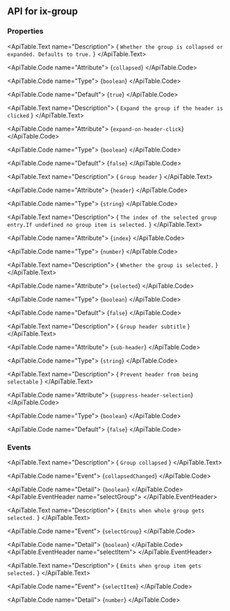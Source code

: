 
## API for ix-group

### Properties

<ApiTable id="property-collapsed">
  <ApiTable.PropertyHeader name="collapsed" singleFramework="">
  </ApiTable.PropertyHeader>

  <ApiTable.Text name="Description">
    { `Whether the group is collapsed or expanded. Defaults to true.` }
  </ApiTable.Text>

  <ApiTable.Code name="Attribute">
    {`collapsed`}
  </ApiTable.Code>

  <ApiTable.Code name="Type">
   {`boolean`}
  </ApiTable.Code>

  <ApiTable.Code name="Default">
    {`true`}
  </ApiTable.Code>

</ApiTable>
<ApiTable id="property-expandOnHeaderClick">
  <ApiTable.PropertyHeader name="expandOnHeaderClick" singleFramework="">
  </ApiTable.PropertyHeader>

  <ApiTable.Text name="Description">
    { `Expand the group if the header is clicked` }
  </ApiTable.Text>

  <ApiTable.Code name="Attribute">
    {`expand-on-header-click`}
  </ApiTable.Code>

  <ApiTable.Code name="Type">
   {`boolean`}
  </ApiTable.Code>

  <ApiTable.Code name="Default">
    {`false`}
  </ApiTable.Code>

</ApiTable>
<ApiTable id="property-header">
  <ApiTable.PropertyHeader name="header" singleFramework="">
  </ApiTable.PropertyHeader>

  <ApiTable.Text name="Description">
    { `Group header` }
  </ApiTable.Text>

  <ApiTable.Code name="Attribute">
    {`header`}
  </ApiTable.Code>

  <ApiTable.Code name="Type">
   {`string`}
  </ApiTable.Code>


</ApiTable>
<ApiTable id="property-index">
  <ApiTable.PropertyHeader name="index" singleFramework="">
  </ApiTable.PropertyHeader>

  <ApiTable.Text name="Description">
    { `The index of the selected group entry.If undefined no group item is selected.` }
  </ApiTable.Text>

  <ApiTable.Code name="Attribute">
    {`index`}
  </ApiTable.Code>

  <ApiTable.Code name="Type">
   {`number`}
  </ApiTable.Code>


</ApiTable>
<ApiTable id="property-selected">
  <ApiTable.PropertyHeader name="selected" singleFramework="">
  </ApiTable.PropertyHeader>

  <ApiTable.Text name="Description">
    { `Whether the group is selected.` }
  </ApiTable.Text>

  <ApiTable.Code name="Attribute">
    {`selected`}
  </ApiTable.Code>

  <ApiTable.Code name="Type">
   {`boolean`}
  </ApiTable.Code>

  <ApiTable.Code name="Default">
    {`false`}
  </ApiTable.Code>

</ApiTable>
<ApiTable id="property-subHeader">
  <ApiTable.PropertyHeader name="subHeader" singleFramework="">
  </ApiTable.PropertyHeader>

  <ApiTable.Text name="Description">
    { `Group header subtitle` }
  </ApiTable.Text>

  <ApiTable.Code name="Attribute">
    {`sub-header`}
  </ApiTable.Code>

  <ApiTable.Code name="Type">
   {`string`}
  </ApiTable.Code>


</ApiTable>
<ApiTable id="property-suppressHeaderSelection">
  <ApiTable.PropertyHeader name="suppressHeaderSelection" singleFramework="">
  </ApiTable.PropertyHeader>

  <ApiTable.Text name="Description">
    { `Prevent header from being selectable` }
  </ApiTable.Text>

  <ApiTable.Code name="Attribute">
    {`suppress-header-selection`}
  </ApiTable.Code>

  <ApiTable.Code name="Type">
   {`boolean`}
  </ApiTable.Code>

  <ApiTable.Code name="Default">
    {`false`}
  </ApiTable.Code>

</ApiTable>


### Events

<ApiTable id="event-collapsedChanged">
  <ApiTable.EventHeader name="collapsedChanged">
  </ApiTable.EventHeader>

  <ApiTable.Text name="Description">
    { `Group collapsed` }
  </ApiTable.Text>

  <ApiTable.Code name="Event">
    {`collapsedChanged`}
  </ApiTable.Code>

  <ApiTable.Code name="Detail">
    {`boolean`}
  </ApiTable.Code>
</ApiTable>
<ApiTable id="event-selectGroup">
  <ApiTable.EventHeader name="selectGroup">
  </ApiTable.EventHeader>

  <ApiTable.Text name="Description">
    { `Emits when whole group gets selected.` }
  </ApiTable.Text>

  <ApiTable.Code name="Event">
    {`selectGroup`}
  </ApiTable.Code>

  <ApiTable.Code name="Detail">
    {`boolean`}
  </ApiTable.Code>
</ApiTable>
<ApiTable id="event-selectItem">
  <ApiTable.EventHeader name="selectItem">
  </ApiTable.EventHeader>

  <ApiTable.Text name="Description">
    { `Emits when group item gets selected.` }
  </ApiTable.Text>

  <ApiTable.Code name="Event">
    {`selectItem`}
  </ApiTable.Code>

  <ApiTable.Code name="Detail">
    {`number`}
  </ApiTable.Code>
</ApiTable>


